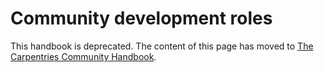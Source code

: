 # Community development roles
This handbook is deprecated.
The content of this page has moved to [The Carpentries Community Handbook](https://docs.carpentries.org/resources/curriculum/lesson-development-roles).
